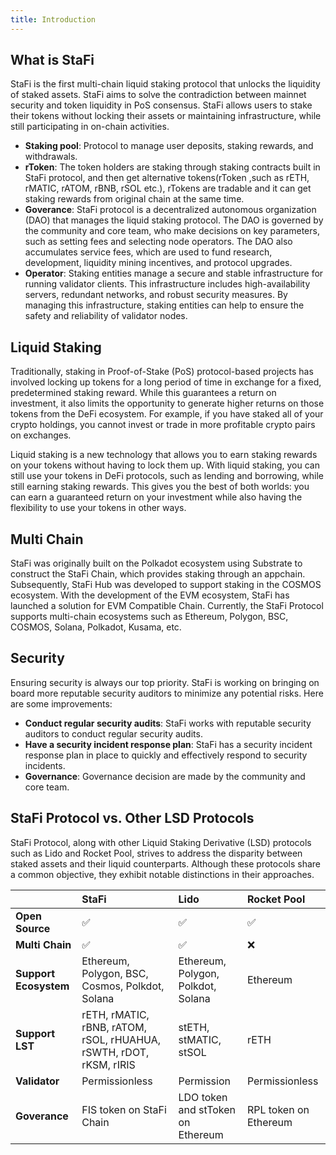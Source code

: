 ```yaml
---
title: Introduction
---
```


## What is StaFi
StaFi is the first multi-chain liquid staking protocol that unlocks the liquidity of staked assets. StaFi aims to solve the contradiction between mainnet security and token liquidity in PoS consensus. StaFi allows users to stake their tokens without locking their assets or maintaining infrastructure, while still participating in on-chain activities.

- **Staking pool**: Protocol to manage user deposits, staking rewards, and withdrawals. 
- **rToken**: The token holders are staking through staking contracts built in StaFi protocol, and then get alternative tokens(rToken ,such as rETH, rMATIC, rATOM, rBNB, rSOL etc.), rTokens are tradable and it can get staking rewards from original chain at the same time.
- **Goverance**: StaFi protocol is a decentralized autonomous organization (DAO) that manages the liquid staking protocol. The DAO is governed by the community and core team, who make decisions on key parameters, such as setting fees and selecting node operators. The DAO also accumulates service fees, which are used to fund research, development, liquidity mining incentives, and protocol upgrades.
- **Operator**: Staking entities manage a secure and stable infrastructure for running validator clients. This infrastructure includes high-availability servers, redundant networks, and robust security measures. By managing this infrastructure, staking entities can help to ensure the safety and reliability of validator nodes.

## Liquid Staking

Traditionally, staking in Proof-of-Stake (PoS) protocol-based projects has involved locking up tokens for a long period of time in exchange for a fixed, predetermined staking reward. While this guarantees a return on investment, it also limits the opportunity to generate higher returns on those tokens from the DeFi ecosystem. For example, if you have staked all of your crypto holdings, you cannot invest or trade in more profitable crypto pairs on exchanges.

Liquid staking is a new technology that allows you to earn staking rewards on your tokens without having to lock them up. With liquid staking, you can still use your tokens in DeFi protocols, such as lending and borrowing, while still earning staking rewards. This gives you the best of both worlds: you can earn a guaranteed return on your investment while also having the flexibility to use your tokens in other ways.

## Multi Chain

StaFi was originally built on the Polkadot ecosystem using Substrate to construct the StaFi Chain, which provides staking through an appchain. Subsequently, StaFi Hub was developed to support staking in the COSMOS ecosystem. With the development of the EVM ecosystem, StaFi has launched a solution for EVM Compatible Chain. Currently, the StaFi Protocol supports multi-chain ecosystems such as Ethereum, Polygon, BSC, COSMOS, Solana, Polkadot, Kusama, etc.

## Security

Ensuring security is always our top priority. StaFi is working on bringing on board more reputable security auditors to minimize any potential risks. Here are some improvements:

- **Conduct regular security audits**: StaFi works with reputable security auditors to conduct regular security audits.
- **Have a security incident response plan**: StaFi has a security incident response plan in place to quickly and effectively respond to security incidents.
- **Governance**: Governance decision are made by the community and core team.



## StaFi Protocol vs. Other LSD Protocols

StaFi Protocol, along with other Liquid Staking Derivative (LSD) protocols such as Lido and Rocket Pool, strives to address the disparity between staked assets and their liquid counterparts. Although these protocols share a common objective, they exhibit notable distinctions in their approaches.

|  | StaFi | Lido | Rocket Pool |
| :------------ | :--------- | :--------- | :--------- |
| **Open Source** | ✅ | ✅ | ✅ |
| **Multi Chain** | ✅ | ✅ | ❌ |
| **Support Ecosystem** | Ethereum, Polygon, BSC, Cosmos, Polkdot, Solana | Ethereum, Polygon, Polkdot, Solana | Ethereum |
| **Support LST** | rETH, rMATIC, rBNB, rATOM, rSOL, rHUAHUA, rSWTH, rDOT, rKSM, rIRIS | stETH, stMATIC, stSOL | rETH |
| **Validator** | Permissionless | Permission | Permissionless |
| **Goverance** | FIS token on StaFi Chain | LDO token and stToken on Ethereum | RPL token on Ethereum |

